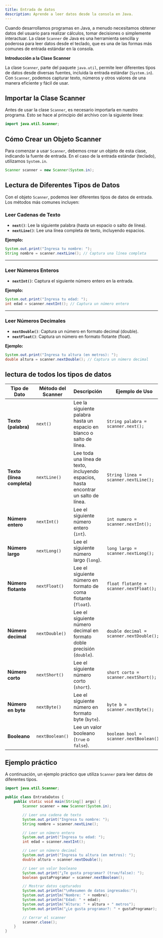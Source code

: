 ```yaml
---
title: Entrada de datos
description: Aprende a leer datos desde la consola en Java.
---
```


Cuando desarrollamos programas en Java, a menudo necesitamos obtener datos del usuario para realizar cálculos, tomar decisiones o simplemente interactuar. La clase `Scanner` de Java es una herramienta sencilla y poderosa para leer datos desde el teclado, que es una de las formas más comunes de entrada estándar en la consola.

**Introducción a la Clase Scanner**

La clase `Scanner`, parte del paquete `java.util`, permite leer diferentes tipos de datos desde diversas fuentes, incluida la entrada estándar (`System.in`). Con `Scanner`, podemos capturar texto, números y otros valores de una manera eficiente y fácil de usar.

## Importar la Clase Scanner

Antes de usar la clase `Scanner`, es necesario importarla en nuestro programa. Esto se hace al principio del archivo con la siguiente línea:

```java
import java.util.Scanner;
```

## Cómo Crear un Objeto Scanner

Para comenzar a usar `Scanner`, debemos crear un objeto de esta clase, indicando la fuente de entrada. En el caso de la entrada estándar (teclado), utilizamos `System.in`.

```java
Scanner scanner = new Scanner(System.in);
```

## Lectura de Diferentes Tipos de Datos

Con el objeto `Scanner`, podemos leer diferentes tipos de datos de entrada. Los métodos más comunes incluyen:

### Leer Cadenas de Texto
- **`next()`**: Lee la siguiente palabra (hasta un espacio o salto de línea).  
- **`nextLine()`**: Lee una línea completa de texto, incluyendo espacios.

**Ejemplo:**
```java
System.out.print("Ingresa tu nombre: ");
String nombre = scanner.nextLine(); // Captura una línea completa
```

---

### Leer Números Enteros
- **`nextInt()`**: Captura el siguiente número entero en la entrada.

**Ejemplo:**
```java
System.out.print("Ingresa tu edad: ");
int edad = scanner.nextInt(); // Captura un número entero
```

---

### Leer Números Decimales
- **`nextDouble()`**: Captura un número en formato decimal (double).  
- **`nextFloat()`**: Captura un número en formato flotante (float).

**Ejemplo:**
```java
System.out.print("Ingresa tu altura (en metros): ");
double altura = scanner.nextDouble(); // Captura un número decimal
```

## lectura de todos los tipos de datos

| **Tipo de Dato**       | **Método del Scanner** | **Descripción**                                                                                  | **Ejemplo de Uso**                          |
|-------------------------|------------------------|--------------------------------------------------------------------------------------------------|---------------------------------------------|
| **Texto (palabra)**     | `next()`              | Lee la siguiente palabra hasta un espacio en blanco o salto de línea.                           | `String palabra = scanner.next();`         |
| **Texto (línea completa)** | `nextLine()`          | Lee toda una línea de texto, incluyendo espacios, hasta encontrar un salto de línea.             | `String linea = scanner.nextLine();`       |
| **Número entero**       | `nextInt()`           | Lee el siguiente número entero (`int`).                                                         | `int numero = scanner.nextInt();`          |
| **Número largo**        | `nextLong()`          | Lee el siguiente número largo (`long`).                                                         | `long largo = scanner.nextLong();`         |
| **Número flotante**     | `nextFloat()`         | Lee el siguiente número en formato de coma flotante (`float`).                                   | `float flotante = scanner.nextFloat();`    |
| **Número decimal**      | `nextDouble()`        | Lee el siguiente número decimal en formato doble precisión (`double`).                          | `double decimal = scanner.nextDouble();`   |
| **Número corto**        | `nextShort()`         | Lee el siguiente número corto (`short`).                                                        | `short corto = scanner.nextShort();`       |
| **Número en byte**      | `nextByte()`          | Lee el siguiente número en formato byte (`byte`).                                               | `byte b = scanner.nextByte();`             |
| **Booleano**            | `nextBoolean()`       | Lee un valor booleano (`true` o `false`).                                                       | `boolean bool = scanner.nextBoolean();`    |

## Ejemplo práctico

A continuación, un ejemplo práctico que utiliza `Scanner` para leer datos de diferentes tipos.

```java
import java.util.Scanner;

public class EntradaDatos {
    public static void main(String[] args) {
        Scanner scanner = new Scanner(System.in);

        // Leer una cadena de texto
        System.out.print("Ingresa tu nombre: ");
        String nombre = scanner.nextLine();

        // Leer un número entero
        System.out.print("Ingresa tu edad: ");
        int edad = scanner.nextInt();

        // Leer un número decimal
        System.out.print("Ingresa tu altura (en metros): ");
        double altura = scanner.nextDouble();

        // Leer un valor booleano
        System.out.print("¿Te gusta programar? (true/false): ");
        boolean gustaProgramar = scanner.nextBoolean();

        // Mostrar datos capturados
        System.out.println("\nResumen de datos ingresados:");
        System.out.println("Nombre: " + nombre);
        System.out.println("Edad: " + edad);
        System.out.println("Altura: " + altura + " metros");
        System.out.println("¿Le gusta programar?: " + gustaProgramar);

        // Cerrar el scanner
        scanner.close();
    }
}
```